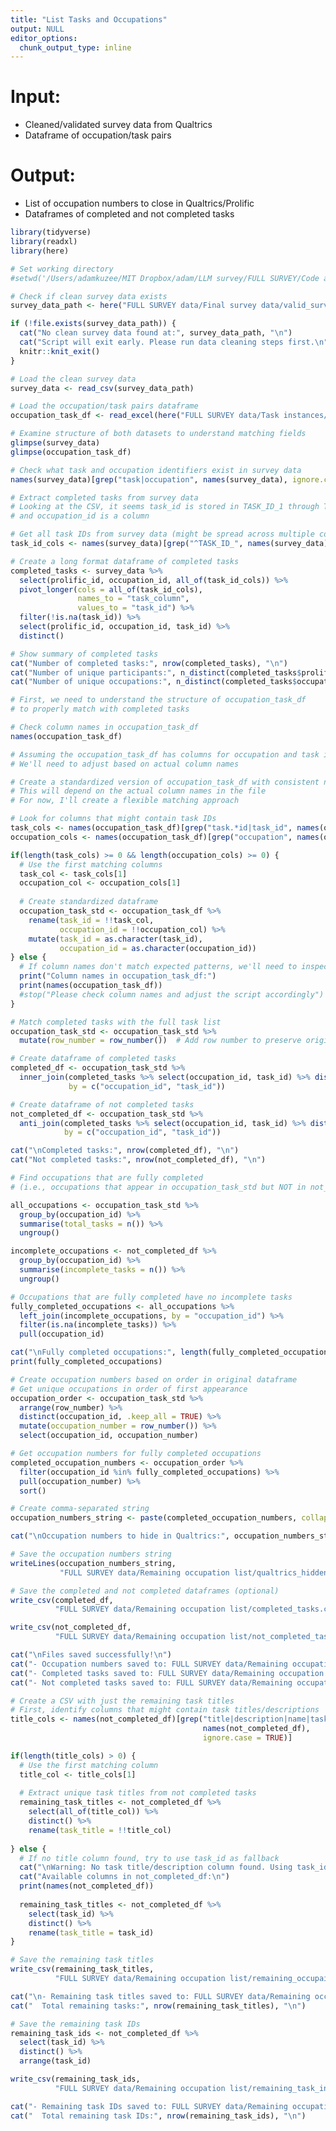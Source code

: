```yaml
---
title: "List Tasks and Occupations"
output: NULL
editor_options: 
  chunk_output_type: inline
---
```


# Input: 
- Cleaned/validated survey data from Qualtrics
- Dataframe of occupation/task pairs

# Output: 
- List of occupation numbers to close in Qualtrics/Prolific
- Dataframes of completed and not completed tasks

```r
library(tidyverse)
library(readxl)
library(here)
```

```r
# Set working directory
#setwd('/Users/adamkuzee/MIT Dropbox/adam/LLM survey/FULL SURVEY/Code and data')

# Check if clean survey data exists
survey_data_path <- here("FULL SURVEY data/Final survey data/valid_survey_data_15May25AK.csv")

if (!file.exists(survey_data_path)) {
  cat("No clean survey data found at:", survey_data_path, "\n")
  cat("Script will exit early. Please run data cleaning steps first.\n")
  knitr::knit_exit()
}

# Load the clean survey data
survey_data <- read_csv(survey_data_path)

# Load the occupation/task pairs dataframe
occupation_task_df <- read_excel(here("FULL SURVEY data/Task instances/Formatted/task_urls_HTML_benchmark_PDF_2_19_ALL_FINAL.xlsx"))
```

```r
# Examine structure of both datasets to understand matching fields
glimpse(survey_data)
glimpse(occupation_task_df)

# Check what task and occupation identifiers exist in survey data
names(survey_data)[grep("task|occupation", names(survey_data), ignore.case = TRUE)]
```

```r
# Extract completed tasks from survey data
# Looking at the CSV, it seems task_id is stored in TASK_ID_1 through TASK_ID_20 columns
# and occupation_id is a column

# Get all task IDs from survey data (might be spread across multiple columns)
task_id_cols <- names(survey_data)[grep("^TASK_ID_", names(survey_data))]

# Create a long format dataframe of completed tasks
completed_tasks <- survey_data %>%
  select(prolific_id, occupation_id, all_of(task_id_cols)) %>%
  pivot_longer(cols = all_of(task_id_cols), 
               names_to = "task_column", 
               values_to = "task_id") %>%
  filter(!is.na(task_id)) %>%
  select(prolific_id, occupation_id, task_id) %>%
  distinct()

# Show summary of completed tasks
cat("Number of completed tasks:", nrow(completed_tasks), "\n")
cat("Number of unique participants:", n_distinct(completed_tasks$prolific_id), "\n")
cat("Number of unique occupations:", n_distinct(completed_tasks$occupation_id), "\n")
```

```r
# First, we need to understand the structure of occupation_task_df
# to properly match with completed tasks

# Check column names in occupation_task_df
names(occupation_task_df)

# Assuming the occupation_task_df has columns for occupation and task identifiers
# We'll need to adjust based on actual column names

# Create a standardized version of occupation_task_df with consistent naming
# This will depend on the actual column names in the file
# For now, I'll create a flexible matching approach

# Look for columns that might contain task IDs
task_cols <- names(occupation_task_df)[grep("task.*id|task_id", names(occupation_task_df), ignore.case = TRUE)]
occupation_cols <- names(occupation_task_df)[grep("occupation", names(occupation_task_df), ignore.case = TRUE)]

if(length(task_cols) >= 0 && length(occupation_cols) >= 0) {
  # Use the first matching columns
  task_col <- task_cols[1]
  occupation_col <- occupation_cols[1]
  
  # Create standardized dataframe
  occupation_task_std <- occupation_task_df %>%
    rename(task_id = !!task_col,
           occupation_id = !!occupation_col) %>%
    mutate(task_id = as.character(task_id),
           occupation_id = as.character(occupation_id))
} else {
  # If column names don't match expected patterns, we'll need to inspect manually
  print("Column names in occupation_task_df:")
  print(names(occupation_task_df))
  #stop("Please check column names and adjust the script accordingly")
}

# Match completed tasks with the full task list
occupation_task_std <- occupation_task_std %>%
  mutate(row_number = row_number())  # Add row number to preserve original order

# Create dataframe of completed tasks
completed_df <- occupation_task_std %>%
  inner_join(completed_tasks %>% select(occupation_id, task_id) %>% distinct(), 
             by = c("occupation_id", "task_id"))

# Create dataframe of not completed tasks
not_completed_df <- occupation_task_std %>%
  anti_join(completed_tasks %>% select(occupation_id, task_id) %>% distinct(), 
            by = c("occupation_id", "task_id"))

cat("\nCompleted tasks:", nrow(completed_df), "\n")
cat("Not completed tasks:", nrow(not_completed_df), "\n")
```

```r
# Find occupations that are fully completed
# (i.e., occupations that appear in occupation_task_std but NOT in not_completed_df)

all_occupations <- occupation_task_std %>%
  group_by(occupation_id) %>%
  summarise(total_tasks = n()) %>%
  ungroup()

incomplete_occupations <- not_completed_df %>%
  group_by(occupation_id) %>%
  summarise(incomplete_tasks = n()) %>%
  ungroup()

# Occupations that are fully completed have no incomplete tasks
fully_completed_occupations <- all_occupations %>%
  left_join(incomplete_occupations, by = "occupation_id") %>%
  filter(is.na(incomplete_tasks)) %>%
  pull(occupation_id)

cat("\nFully completed occupations:", length(fully_completed_occupations), "\n")
print(fully_completed_occupations)
```

```r
# Create occupation numbers based on order in original dataframe
# Get unique occupations in order of first appearance
occupation_order <- occupation_task_std %>%
  arrange(row_number) %>%
  distinct(occupation_id, .keep_all = TRUE) %>%
  mutate(occupation_number = row_number()) %>%
  select(occupation_id, occupation_number)

# Get occupation numbers for fully completed occupations
completed_occupation_numbers <- occupation_order %>%
  filter(occupation_id %in% fully_completed_occupations) %>%
  pull(occupation_number) %>%
  sort()

# Create comma-separated string
occupation_numbers_string <- paste(completed_occupation_numbers, collapse = ", ")

cat("\nOccupation numbers to hide in Qualtrics:", occupation_numbers_string, "\n")
```

```r
# Save the occupation numbers string
writeLines(occupation_numbers_string, 
           "FULL SURVEY data/Remaining occupation list/qualtrics_hidden_occupation_numbers.txt")

# Save the completed and not completed dataframes (optional)
write_csv(completed_df, 
          "FULL SURVEY data/Remaining occupation list/completed_tasks.csv")

write_csv(not_completed_df, 
          "FULL SURVEY data/Remaining occupation list/not_completed_tasks.csv")

cat("\nFiles saved successfully!\n")
cat("- Occupation numbers saved to: FULL SURVEY data/Remaining occupation list/qualtrics_hidden_occupation_numbers.txt\n")
cat("- Completed tasks saved to: FULL SURVEY data/Remaining occupation list/completed_tasks.csv\n")
cat("- Not completed tasks saved to: FULL SURVEY data/Remaining occupation list/not_completed_tasks.csv\n")
```

```r
# Create a CSV with just the remaining task titles
# First, identify columns that might contain task titles/descriptions
title_cols <- names(not_completed_df)[grep("title|description|name|task.*desc", 
                                           names(not_completed_df), 
                                           ignore.case = TRUE)]

if(length(title_cols) > 0) {
  # Use the first matching column
  title_col <- title_cols[1]
  
  # Extract unique task titles from not completed tasks
  remaining_task_titles <- not_completed_df %>%
    select(all_of(title_col)) %>%
    distinct() %>%
    rename(task_title = !!title_col)
  
} else {
  # If no title column found, try to use task_id as fallback
  cat("\nWarning: No task title/description column found. Using task_id instead.\n")
  cat("Available columns in not_completed_df:\n")
  print(names(not_completed_df))
  
  remaining_task_titles <- not_completed_df %>%
    select(task_id) %>%
    distinct() %>%
    rename(task_title = task_id)
}

# Save the remaining task titles
write_csv(remaining_task_titles, 
          "FULL SURVEY data/Remaining occupation list/remaining_occupaiton_list.csv")

cat("\n- Remaining task titles saved to: FULL SURVEY data/Remaining occupation list/remaining_occupaiton_list.csv\n")
cat("  Total remaining tasks:", nrow(remaining_task_titles), "\n")

# Save the remaining task IDs
remaining_task_ids <- not_completed_df %>%
  select(task_id) %>%
  distinct() %>%
  arrange(task_id)

write_csv(remaining_task_ids, 
          "FULL SURVEY data/Remaining occupation list/remaining_task_instances.csv")

cat("- Remaining task IDs saved to: FULL SURVEY data/Remaining occupation list/remaining_task_instances.csv\n")
cat("  Total remaining task IDs:", nrow(remaining_task_ids), "\n")
```

